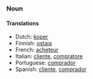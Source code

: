 ===Noun===

====Translations====
*Dutch: [[koper]]
*Finnish: [[ostaja]]
*French: [[acheteur]]
*Italian: [[cliente]], [[compratore]]
*Portuguese: [[comprador]]
*Spanish: [[cliente]], [[comprador]]